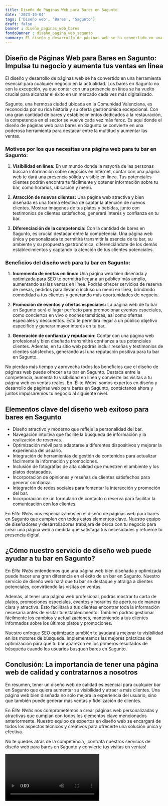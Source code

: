 ```yaml
---
title: Diseño de Páginas Web para Bares en Sagunto
date: '2023-10-04'
tags: ['Diseño web', 'Bares', 'Sagunto']
draft: false
banner : diseño_paginas_web_bares
fondoBanner : diseño_pagina_web_sagunto
summary: El diseño y desarrollo de páginas web se ha convertido en una herramienta esencial para cualquier negocio en la actualidad. Los bares en Sagunto no son la excepción, ya que contar con una presencia en línea se ha vuelto crucial para alcanzar el éxito en un mercado cada vez más digitalizado.
---
```


## Diseño de Páginas Web para Bares en Sagunto: Impulsa tu negocio y aumenta tus ventas en línea

El diseño y desarrollo de páginas web se ha convertido en una herramienta esencial para cualquier negocio en la actualidad. Los bares en Sagunto no son la excepción, ya que contar con una presencia en línea se ha vuelto crucial para alcanzar el éxito en un mercado cada vez más digitalizado.

Sagunto, una hermosa ciudad ubicada en la Comunidad Valenciana, es reconocida por su rica historia y su oferta gastronómica excepcional. Con una gran cantidad de bares y establecimientos dedicados a la restauración, la competencia en el sector se vuelve cada vez más feroz. Es aquí donde el diseño de páginas web para bares en Sagunto se convierte en una poderosa herramienta para destacar entre la multitud y aumentar las ventas.

### Motivos por los que necesitas una página web para tu bar en Sagunto:

1. **Visibilidad en línea:** En un mundo donde la mayoría de las personas buscan información sobre negocios en Internet, contar con una página web te dará una presencia sólida y visible en línea. Tus potenciales clientes podrán encontrarte fácilmente y obtener información sobre tu bar, como horarios, ubicación y menú.

2. **Atracción de nuevos clientes:** Una página web atractiva y bien diseñada es una forma efectiva de captar la atención de nuevos clientes. Mostrar imágenes de tus platos y bebidas, junto con testimonios de clientes satisfechos, generará interés y confianza en tu bar.

3. **Diferenciación de la competencia:** Con la cantidad de bares en Sagunto, es crucial destacar entre la competencia. Una página web única y personalizada te permitirá transmitir la esencia de tu bar, su ambiente y su propuesta gastronómica, diferenciándote de los demás establecimientos y captando la atención de tus clientes potenciales.

### Beneficios del diseño web para tu bar en Sagunto:

1. **Incremento de ventas en línea:** Una página web bien diseñada y optimizada para SEO te permitirá llegar a un público más amplio, aumentando así las ventas en línea. Podrás ofrecer servicios de reserva de mesas, pedidos para llevar o incluso un menú en línea, brindando comodidad a tus clientes y generando más oportunidades de negocio.

2. **Promoción de eventos y ofertas especiales:** La página web de tu bar en Sagunto será el lugar perfecto para promocionar eventos especiales, como conciertos en vivo o noches temáticas, así como ofertas especiales y descuentos. Esto te permitirá llegar a un público objetivo específico y generar mayor interés en tu bar.

3. **Generación de confianza y reputación:** Contar con una página web profesional y bien diseñada transmitirá confianza a tus potenciales clientes. Además, en tu sitio web podrás incluir reseñas y testimonios de clientes satisfechos, generando así una reputación positiva para tu bar en Sagunto.

No pierdas más tiempo y aprovecha todos los beneficios que el diseño de páginas web puede ofrecer a tu bar en Sagunto. Destaca entre la competencia, aumenta tu visibilidad en línea y convierte las visitas a tu página web en ventas reales. En 'Élite Webs' somos expertos en diseño y desarrollo de páginas web para bares en Sagunto, contáctanos ahora y juntos impulsaremos tu negocio al siguiente nivel.

<GifSeo />

<Cta />

## Elementos clave del diseño web exitoso para bares en Sagunto

- Diseño atractivo y moderno que refleje la personalidad del bar.
- Navegación intuitiva que facilite la búsqueda de información y la realización de reservas.
- Optimización móvil para adaptarse a diferentes dispositivos y mejorar la experiencia del usuario.
- Integración de herramientas de gestión de contenidos para actualizar fácilmente la información y promociones.
- Inclusión de fotografías de alta calidad que muestren el ambiente y los platos destacados.
- Incorporación de opiniones y reseñas de clientes satisfechos para generar confianza.
- Integración de redes sociales para fomentar la interacción y promoción del bar.
- Incorporación de un formulario de contacto o reserva para facilitar la comunicación con los clientes.

En *Élite Webs* nos especializamos en el diseño de páginas web para bares en Sagunto que cumplen con todos estos elementos clave. Nuestro equipo de diseñadores y desarrolladores trabajará de cerca con tu negocio para crear una página web a medida que satisfaga tus necesidades y refuerce tu presencia digital.

## ¿Cómo nuestro servicio de diseño web puede ayudar a tu bar en Sagunto?

En *Élite Webs* entendemos que una página web bien diseñada y optimizada puede hacer una gran diferencia en el éxito de un bar en Sagunto.  Nuestro servicio de diseño web hará que tu bar se destaque y atraiga a clientes potenciales, convirtiendo las visitas en ventas.

Además, al tener una página web profesional, podrás mostrar tu carta de platos, promociones especiales, eventos y horarios de apertura de manera clara y atractiva. Esto facilitará a tus clientes encontrar toda la información necesaria antes de visitar tu establecimiento. También podrás gestionar fácilmente los cambios y actualizaciones, manteniendo a tus clientes informados sobre los últimos platos y promociones.

Nuestro enfoque SEO optimizado también te ayudará a mejorar tu visibilidad en los motores de búsqueda. Implementamos las mejores prácticas de optimización para que tu bar aparezca en los primeros resultados de búsqueda cuando los usuarios busquen bares en Sagunto.

## Conclusión: La importancia de tener una página web de calidad y contratarnos a nosotros

En resumen, tener un diseño web de calidad es esencial para cualquier bar en Sagunto que quiera aumentar su visibilidad y atraer a más clientes. Una página web bien diseñada no solo mejora la experiencia del usuario, sino que también puede generar más ventas y fidelización de clientes.

En *Élite Webs* nos comprometemos a crear páginas web personalizadas y atractivas que cumplan con todos los elementos clave mencionados anteriormente. Nuestro equipo de expertos en diseño web se encargará de todos los aspectos técnicos y creativos para ofrecerte una solución única y efectiva.

No te quedes atrás de la competencia, ¡contrata nuestros servicios de diseño web para bares en Sagunto y convierte tus visitas en ventas!

<Video />

<CtaBot job='Bares' city='Sagunto'/>

<Gmaps query='Sagunto+españa+maps' />